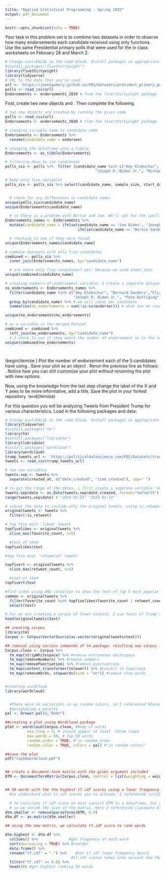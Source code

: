 ---
title: "Applied Statistical Programming - Spring 2022"
output: pdf_document
---

```{r setup, include=FALSE}
knitr::opts_chunk$set(echo = TRUE)
```

\begin{center}
{\Large{\textbf{Problem Set 3}}} \\
\vspace{4 bp}
Due Wednesday, March 16, 10:00 AM (Before Class) \\
\end{center}

\section*{Instructions}
\begin{enumerate}
  \item The following questions should each be answered within an Rmarkdown file. Be sure to provide many comments in your code blocks to facilitate grading. Undocumented code will not be graded.
  \item Work on git. Continue to work in the repository you forked from \url{https://github.com/johnsontr/AppliedStatisticalProgramming2022} and add your code for Problem Set 4. Commit and push frequently. Use meaningful commit messages because these will affect your grade.
  \item You may work in teams, but each student should develop their own Rmarkdown file. To be clear, there should be no copy and paste. Each keystroke in the assignment should be your own.
  \item For students new to programming, this may take a while. Get started.
\end{enumerate}

\section*{\texttt{tidyverse}}

Your task in this problem set is to combine two datasets in order to observe how many endorsements each candidate received using only \texttt{dplyr} functions. Use the same Presidential primary polls that were used for the in class worksheets on February 28 and March 2.

```{r eval=FALSE}
# Change eval=FALSE in the code block. Install packages as appropriate.
#install.packages("fivethirtyeight")
library(fivethirtyeight)
library(tidyverse)
# URL to the data that you've used.
url <- 'https://jmontgomery.github.io/PDS/Datasets/president_primary_polls_feb2020.csv'
polls <- read_csv(url)
Endorsements <- endorsements_2020 # from the fiverthirtyeight package
```

First, create two new objects \texttt{polls} and \texttt{Endorsements}. Then complete the following.
\begin{itemize}
  \item Change the \texttt{Endorsements} variable name endorsee to \texttt{candidate\_name}.
  \item Change the \texttt{Endorsements} dataframe into a \texttt{tibble} object.
  \item Filter the \texttt{poll} variable to only include the following 6 candidates: Amy Klobuchar, Bernard Sanders,Elizabeth Warren, Joseph R. Biden Jr., Michael Bloomberg, Pete Buttigieg \textbf{and} subset the dataset to the following five variables: \texttt{candidate\_name, sample\_size, start\_date, party, pct}
  \item Compare the candidate names in the two datasets and find instances where the a candidates name is spelled differently i.e. Bernard vs. Bernie. Using only \texttt{dplyr} functions, make these the same across datasets. 
  \item Now combine the two datasets by candidate name using \texttt{dplyr} (there will only be five candidates after joining).
  \item Create a variable which indicates the number of endorsements for each of the five candidates using \texttt{dplyr}.
  \end{itemize}
  
  
```{r q01, include=TRUE, echo=TRUE}
# two new objects are created by running the given code 
polls <- read_csv(url)
Endorsements <- endorsements_2020 # from the fiverthirtyeight package

# changing variable name to candidate name 
Endorsements <- Endorsements %>%
  rename(candidate_name = endorsee)

# changing the dataframe into a tibble 
Endorsements <- as_tibble(Endorsements)

# filtering down to six candidates 
polls_six <- polls %>%  filter (candidate_name %in% c("Amy Klobuchar", "Bernard Sanders", "Elizabeth Warren",
                                         "Joseph R. Biden Jr.", "Michael Bloomberg", "Pete Buttigieg" ))

# keep only five variables 
polls_six <- polls_six %>% select(candidate_name, sample_size, start_date, party, pct)


  # check for any differences in candidate names
unique(polls_six$candidate_name)
unique(Endorsements$candidate_name)

  # so there is a problem with Bernie and Joe. We'll opt for the spellings in polls data 
Endorsements_names <- Endorsements %>%
  mutate(candidate_name = ifelse(candidate_name == "Joe Biden", "Joseph R. Biden Jr.",
                                 ifelse(candidate_name == "Bernie Sanders", "Bernard Sanders", candidate_name)))

  # checking to see if they were fixed: 
unique(Endorsements_names$candidate_name)

# combine datasets with only five candidates 
combined <- polls_six %>% 
  inner_join(Endorsements_names, by="candidate_name")

  # are there only five candidates? yes! because we used inner_join 
unique(combined$candidate_name)

# creating numbers-of-endorsement variable: I create a separate dataset of counts first
no_endorsements <- Endorsements_names %>%
  filter(candidate_name %in% c("Amy Klobuchar", "Bernard Sanders","Elizabeth Warren", 
                               "Joseph R. Biden Jr.", "Pete Buttigieg")) %>% #limiting to only the given five 
  group_by(candidate_name) %>% # we will count per candidate 
  summarise(no_endorsements = sum(!is.na(endorser))) # what are we counting? number of endorsers 

unique(no_endorsements$no_endorsements)

# as a variable in the merged dataset
combined <- combined %>% 
  left_join(no_endorsements, by="candidate_name")
  # I check to see if they match the number of endorsement as in the count dataset 
unique(combined$no_endorsements)




```

  
  \begin{itemize }
  \item Plot the number of endorsement each of the 5 candidates have using \texttt{ggplot()}. Save your plot as an object \texttt{p}.
  \item Rerun the previous line as follows: \texttt{p + theme\_dark()}. Notice how you can still customize your plot without rerunning the plot with new options.
  \item Now, using the knowledge from the last step change the label of the X and Y axes to be more informative, add a title. Save the plot in your forked repository.
\end{itemize}


\section*{Text-as-Data with \texttt{tidyverse}}

For this question you will be analyzing Tweets from President Trump for various characteristics. Load in the following packages and data:

```{r eval=FALSE}
# Change eval=FALSE in the code block. Install packages as appropriate.
library(tidyverse)
#install.packages('tm')
library(tm) 
#install.packages('lubridate')
library(lubridate)
#install.packages('wordcloud')
library(wordcloud)
trump_tweets_url <- 'https://politicaldatascience.com/PDS/Datasets/trump_tweets.csv'
tweets <- read_csv(trump_tweets_url)
```

\begin{itemize}
  \item First separate the \texttt{created\_at} variable into two new variables where the date and the time are in separate columns. After you do that, then report the range of dates that is in this dataset.
  \item Using \texttt{dplyr} subset the data to only include original tweets (remove retweents) and show the text of the President's \textbf{top 5} most popular and most retweeted tweets. (Hint: The \texttt{match} function can help you find the index once you identify the largest values.) 
  \end{itemize}


```{r q02, include=TRUE, echo=TRUE, tidy=TRUE}
# two new variables 
tweets.sep <- tweets %>% 
  separate(created_at, c("date_created", "time_created"), sep=" ")

# to get the range of the dates, i first create a separate variable "date" that codes the dates differently 
tweets.sep$date <- as.Date(tweets.sep$date_created, format="%m/%d/%Y")
range(tweets.sep$date) # "2014-01-01" "2020-02-14"

# subset the data to include only the original tweets, using is_retweet variable 
originaltweets <- tweets %>% 
  filter(!is_retweet)

# top five most 'liked' tweets 
topfivelikes <- originaltweets %>% 
  slice_max(favorite_count, n=5) 

  #text of them 
topfivelikes$text

#top five most 'retweeted' tweets 

topfivert <- originaltweets %>% 
  slice_max(retweet_count, n=5) 

  #text of them 
topfivert$text

#find index using AND condition to show the text of top 5 most popular and most retweeted tweets. 
common <- originaltweets %>% 
  filter(favorite_count %in% topfivelikes$favorite_count | retweet_count %in% topfivert$retweet_count) %>% 
  select(text)

# for we are creating a corpus of Tweet content, I use texts of Trump's original tweets sans Retweets 
head(originaltweets$text)
```


\begin{itemize}
  \item Create a \textit{corpus} of the tweet content and put this into the object \texttt{Corpus} using the \texttt{tm} (text mining) package. (Hint: Do the assigned readings.)
  \item Remove extraneous whitespace, remove numbers and punctuation, convert everything to lower case and remove 'stop words' that have little substantive meaning (the, a, it).
  \item Now create a \texttt{wordcloud} to visualize the top 50 words the President uses in his tweets. Use only words that occur at least three times. Display the plot with words in random order and use 50 random colors. Save the plot into your forked repository.
  \item Create a \textit{document term matrix} called \texttt{DTM} that includes the argument \texttt{ control = list(weighting = weightTfIdf)}
  \item Finally, report the 50 words with the the highest tf.idf scores using a lower frequency bound of .8.
\end{itemize}

```{r q02corpus, include=TRUE, echo=TRUE, tidy=TRUE}

## creating corpus 
library(tm)
Corpus <- Corpus(VectorSource(as.vector(originaltweets$text))) 

## removal using various commands of tm package: resulting new corpus is smaller in size  
Corpus.clean <- Corpus %>%
  tm_map(stripWhitespace) %>% #remove extraneous whitespace 
  tm_map(removeNumbers) %>% #remove numbers 
  tm_map(removePunctuation) %>% #remove punctuations 
  tm_map(content_transformer(tolower)) %>% #convert to lowercase 
  tm_map(removeWords, stopwords(kind = "en")) #remove stop words 


#creating wordcloud 
library(wordcloud)


  #there were no variations in my random colors, so I referenced RDocumentation Wordcloud page to learn how to set a color palette 
  #designating a palette 
pal <- brewer.pal(9,"BuGn")

##creating a plot using Wordcloud package 
plot <- wordcloud(Corpus.clean, #body of words 
          min.freq = 3, # should appear at least  three times 
          max.words = 50, # top 50 words 
          random.order = TRUE, #"in random order 
          random.color = TRUE, colors = pal) #"in random colors" 

##save the plot 
pdf("top50wordcloud.pdf")


## create a document-term matrix with the given argument included 
DTM <- DocumentTermMatrix(Corpus.clean, control = list(weighting = weightTfIdf))


## 50 words with the the highest tf.idf scores using a lower frequency bound of .8.
  #to understand what tf.idf scores aim to achieve, I referenced \url{https://www.tidytextmining.com/tfidf.html#the-bind_tf_idf-function} page 

  # to calculate tf.idf score we must convert DTM to a dataframe, but as of now it is too huge. 
  # so we shrink the size of the matrix. Here I referenced classmate Alma's codes on how to achieve this. 
dtm.smaller <- removeSparseTerms(DTM, 0.9)
dtm.df <- as.matrix(dtm.smaller)

## using the new matrix, we calculate tf.idf score to rank words 

dtm.highest <- dtm.df %>%
  colSums() %>%              #get frequency of each word 
  sort(decreasing = TRUE) %>% #reorder 
  data.frame() %>%
  rename("tf.idf" = ".") %>%    #set tf.idf lower frequency bound;
                              #tf.idf scores takes into account how the given words are used and not just their frequencies  
  filter("tf.idf" >= 0.8) %>%
  head(50) #get highest ranking 50 words 





```

